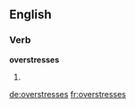 ==English==

===Verb===
'''overstresses'''

# {{third-person singular of|overstress}}

[[de:overstresses]]
[[fr:overstresses]]